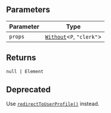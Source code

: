 ## Parameters

| Parameter | Type                                                |
| --------- | --------------------------------------------------- |
| `props`   | [`Without`](../types/without.mdx)\<`P`, `"clerk"`\> |

## Returns

<code>null \| Element</code>

## Deprecated

Use [`redirectToUserProfile()`](/docs/references/javascript/clerk#redirect-to-user-profile) instead.
